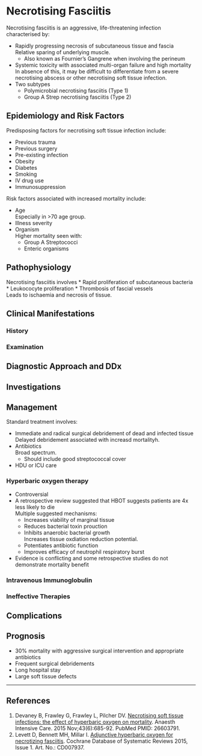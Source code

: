 # Necrotising Fasciitis 


Necrotising fasciitis is an aggressive, life-threatening infection characterised by:

* Rapidly progressing necrosis of subcutaneous tissue and fascia  
Relative sparing of underlying muscle.
	* Also known as Fournier's Gangrene when involving the perineum
* Systemic toxicity with associated multi-organ failure and high mortality  
In absence of this, it may be difficult to differentiate from a severe necrotising abscess or other necrotising soft tissue infection.
* Two subtypes
	* Polymicrobial necrotising fasciitis (Type 1)
	* Group A Strep necrotising fasciitis (Type 2)


## Epidemiology and Risk Factors

Predisposing factors for necrotising soft tissue infection include:

* Previous trauma
* Previous surgery
* Pre-existing infection
* Obesity
* Diabetes
* Smoking
* IV drug use
* Immunosuppression

Risk factors associated with increased mortality include:

* Age  
Especially in >70 age group.
* Illness severity
* Organism  
Higher mortality seen with:
	* Group A Streptococci
	* Enteric organisms

## Pathophysiology

Necrotising fasciitis involves
* Rapid proliferation of subcutaneous bacteria
* Leukococyte proliferation
* Thrombosis of fascial vessels  
Leads to ischaemia and necrosis of tissue.

## Clinical Manifestations



### History



### Examination



## Diagnostic Approach and DDx



## Investigations



## Management

Standard treatment involves:

* Immediate and radical surgical debridement of dead and infected tissue  
Delayed debridement associated with increasd mortalityh.
* Antibiotics  
Broad spectrum.
	* Should include good streptococcal cover
* HDU or ICU care

### Hyperbaric oxygen therapy

* Controversial
* A retrospective review suggested that HBOT suggests patients are 4x less likely to die  
Multiple suggested mechanisms:
	* Increases viability of marginal tissue
	* Reduces bacterial toxin prouction
	* Inhibits anaerobic bacterial growth  
	Increases tissue oxdiation reduction potential.
	* Potentiates antibiotic function
	* Improves efficacy of neutrophil respiratory burst
* Evidence is conflicting and some retrospective studies do not demonstrate mortality benefit

### Intravenous Immunoglobulin


### Ineffective Therapies



## Complications



## Prognosis

* 30% mortality with aggressive surgical intervention and appropriate antibiotics
* Frequent surgical debridements
* Long hospital stay
* Large soft tissue defects

---

## References


1. Devaney B, Frawley G, Frawley L, Pilcher DV. [Necrotising soft tissue infections: the effect of hyperbaric oxygen on mortality](https://www.ncbi.nlm.nih.gov/pubmed/26603791). Anaesth Intensive Care. 2015 Nov;43(6):685-92. PubMed PMID: 26603791.
2. Levett D, Bennett MH, Millar I. [Adjunctive hyperbaric oxygen for necrotizing fasciitis](http://cochranelibrary-wiley.com/doi/10.1002/14651858.CD007937.pub2/full). Cochrane Database of Systematic Reviews 2015, Issue 1. Art. No.: CD007937. 